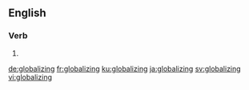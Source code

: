 ==English==

===Verb===
{{head|en|present participle}}

# {{present participle of|globalize|lang=en}}

[[de:globalizing]]
[[fr:globalizing]]
[[ku:globalizing]]
[[ja:globalizing]]
[[sv:globalizing]]
[[vi:globalizing]]